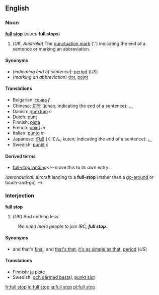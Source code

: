 ==English==
{{Punctuation marks}}
===Noun===
'''[[full]] [[stop]]''' (''plural'' '''full stops''')

#(''UK, Australia'') The [[punctuation mark]] ('.') indicating the end of a sentence or marking an abbreviation.

====Synonyms====
*(''indicating end of sentence''): [[period]] (''US'')
*(''marking an abbreviation'') [[dot]], [[point]]

====Translations====
*Bulgarian: [[точка]] ''f''
*Chinese: [[句号]] (jùhào; indicating the end of a sentence): [[。]]
*Danish: [[punktum]] ''n''
*Dutch: [[punt]]
*Finnish: [[piste#Finnish|piste]]
*French: [[point#French|point]] ''m''
*Italian: [[punto]] ''m''
*Japanese: [[句点]] (くてん, kuten; indicating the end of a sentence): [[。]]
*Swedish: [[punkt]] ''c''

==== Derived terms ====
*[[full-stop landing]]<!--move this to its own entry:
''(aeronautical)'' aircraft landing to a '''full-stop''' (rather than a [[go-around]] or touch-and-go)
-->

===Interjection===
'''full stop'''

#(''UK'') And nothing less.
:''We need more people to join IRC, '''full stop'''.''

====Synonyms====
*and that's [[final]], and [[that's that]], [[it's as simple as that]], [[period]] (''US'')

====Translations====
*Finnish: [[ja#Finnish|ja]] [[piste#Finnish|piste]]
*Swedish: [[och därmed basta]]!, [[punkt slut]]

[[fr:full stop]]
[[io:full stop]]
[[ja:full stop]]
[[pl:full stop]]